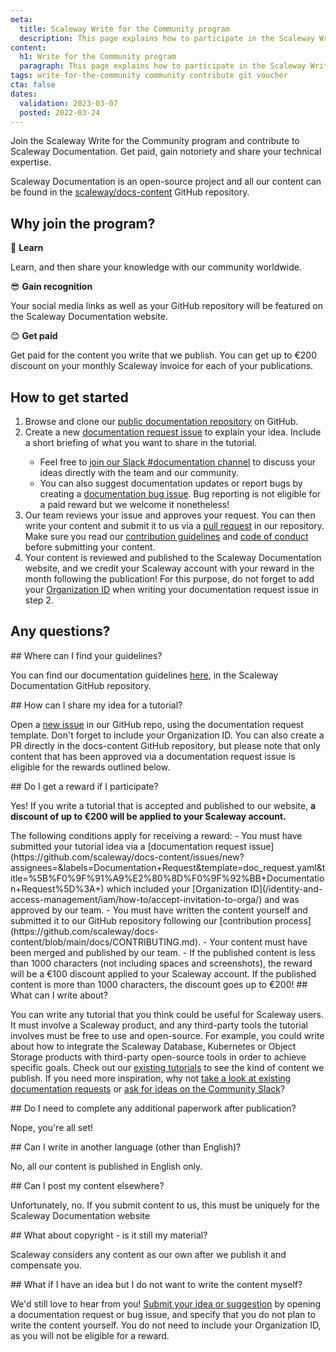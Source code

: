 ```yaml
---
meta:
  title: Scaleway Write for the Community program
  description: This page explains how to participate in the Scaleway Write for the Community program.
content:
  h1: Write for the Community program
  paragraph: This page explains how to participate in the Scaleway Write for the Community program.
tags: write-for-the-community community contribute git voucher
cta: false
dates:
  validation: 2023-03-07
  posted: 2022-03-24
---
```


<Lightbox src="scaleway-write-for-community-2x.webp" alt="" size="large" hero />

Join the Scaleway Write for the Community program and contribute to Scaleway Documentation. Get paid, gain notoriety and share your technical expertise. 

Scaleway Documentation is an open-source project and all our content can be found in the [scaleway/docs-content](https://github.com/scaleway/docs-content/) GitHub repository. 

## Why join the program?

🙆 **Learn**

Learn, and then share your knowledge with our community worldwide.

😎 **Gain recognition**

Your social media links as well as your GitHub repository will be featured on the Scaleway Documentation website.

😊 **Get paid**

Get paid for the content you write that we publish. You can get up to €200 discount on your monthly Scaleway invoice for each of your publications. 

## How to get started

1. Browse and clone our [public documentation repository](https://github.com/scaleway/docs-content/blob/main/docs/CONTRIBUTING.md/#use-repository-locally) on GitHub.
2. Create a new [documentation request issue](https://github.com/scaleway/docs-content/issues/new?assignees=&labels=Documentation+Request&template=doc_request.yaml&title=%5B%F0%9F%91%A9%E2%80%8D%F0%9F%92%BB+Documentation+Request%5D%3A+) to explain your idea. Include a short briefing of what you want to share in the tutorial.
    <Message type="tip">
      - Feel free to [join our Slack #documentation channel](https://scaleway-community.slack.com/archives/C01J2BT8TGX) to discuss your ideas directly with the team and our community. 
      - You can also suggest documentation updates or report bugs by creating a [documentation bug issue](https://github.com/scaleway/docs-content/issues/new?assignees=&labels=Documentation+Bug&template=doc_bug.yaml&title=%5B%F0%9F%90%9E+Documentation+Bug%5D%3A+). Bug reporting is not eligible for a paid reward but we welcome it nonetheless!
    </Message>
3. Our team reviews your issue and approves your request. You can then write your content and submit it to us via a [pull request](https://github.com/scaleway/docs-content/pulls) in our repository.
    <Message type="important">
      Make sure you read our [contribution guidelines](https://github.com/scaleway/docs-content/blob/854cc72797d4103d0475f35f977f32339d6e94f5/docs/CONTRIBUTING.md) and [code of conduct](https://github.com/scaleway/docs-content/blob/854cc72797d4103d0475f35f977f32339d6e94f5/docs/CODE_OF_CONDUCT.md) before submitting your content. 
    </Message>
4. Your content is reviewed and published to the Scaleway Documentation website, and we credit your Scaleway account with your reward in the month following the publication! For this purpose, do not forget to add your [Organization ID](/identity-and-access-management/iam/concepts/#organization-id) when writing your documentation request issue in step 2.

## Any questions?

<Concept>
  ## Where can I find your guidelines?

  You can find our documentation guidelines [here](https://github.com/scaleway/docs-content/blob/854cc72797d4103d0475f35f977f32339d6e94f5/docs/CONTRIBUTING.md), in the Scaleway Documentation GitHub repository.
</Concept>

<Concept> 
  ## How can I share my idea for a tutorial?

  Open a [new issue](https://github.com/scaleway/docs-content/issues/new?assignees=&labels=Documentation+Request&template=doc_request.yaml&title=%5B%F0%9F%91%A9%E2%80%8D%F0%9F%92%BB+Documentation+Request%5D%3A+) in our GitHub repo, using the documentation request template. Don't forget to include your Organization ID. You can also create a PR directly in the docs-content GitHub repository, but please note that only content that has been approved via a documentation request issue is eligible for the rewards outlined below.
</Concept>

<Concept>
  ## Do I get a reward if I participate?

  Yes! If you write a tutorial that is accepted and published to our website, **a discount of up to €200 will be applied to your Scaleway account.** 

  <Message type="note">
    The following conditions apply for receiving a reward:
    - You must have submitted your tutorial idea via a [documentation request issue](https://github.com/scaleway/docs-content/issues/new?assignees=&labels=Documentation+Request&template=doc_request.yaml&title=%5B%F0%9F%91%A9%E2%80%8D%F0%9F%92%BB+Documentation+Request%5D%3A+) which included your [Organization ID](/identity-and-access-management/iam/how-to/accept-invitation-to-orga/) and was approved by our team.
    - You must have written the content yourself and submitted it to our GitHub repository following our [contribution process](https://github.com/scaleway/docs-content/blob/main/docs/CONTRIBUTING.md).
    - Your content must have been merged and published by our team.
    - If the published content is less than 1000 characters (not including spaces and screenshots), the reward will be a €100 discount applied to your Scaleway account. If the published content is more than 1000 characters, the discount goes up to €200!
  </Message>
</Concept>

<Concept>
  ## What can I write about?

  You can write any tutorial that you think could be useful for Scaleway users. It must involve a Scaleway product, and any third-party tools the tutorial involves must be free to use and open-source. For example, you could write about how to integrate the Scaleway Database, Kubernetes or Object Storage products with third-party open-source tools in order to achieve specific goals. Check out our [existing tutorials](https://www.scaleway.com/en/docs/tutorials/) to see the kind of content we publish. If you need more inspiration, why not [take a look at existing documentation requests](https://github.com/scaleway/docs-content/issues) or [ask for ideas on the Community Slack](https://scaleway-community.slack.com/archives/C01J2BT8TGX)?
</Concept>

<Concept>
  ## Do I need to complete any additional paperwork after publication?

  Nope, you're all set! 
</Concept>

<Concept>
  ## Can I write in another language (other than English)?

  No, all our content is published in English only.
</Concept>

<Concept>
  ## Can I post my content elsewhere?

  Unfortunately, no. If you submit content to us, this must be uniquely for the Scaleway Documentation website
</Concept>

<Concept>
  ## What about copyright - is it still my material?

  Scaleway considers any content as our own after we publish it and compensate you.
</Concept>

<Concept>
  ## What if I have an idea but I do not want to write the content myself?

  We'd still love to hear from you! [Submit your idea or suggestion](https://github.com/scaleway/docs-content/issues/new/choose) by opening a documentation request or bug issue, and specify that you do not plan to write the content yourself. You do not need to include your Organization ID, as you will not be eligible for a reward.
</Concept>
